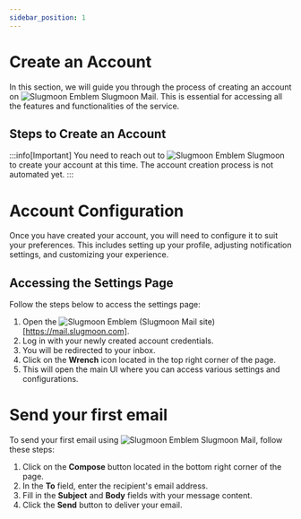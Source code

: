 ```yaml
---
sidebar_position: 1
---
```



# Create an Account

In this section, we will guide you through the process of creating an account on <span className="emoji-like-icon"><img src="/img/icon.png" alt="Slugmoon Emblem" /></span>  <GradientText animated>Slugmoon Mail</GradientText>. This is essential for accessing all the features and functionalities of the service.

## Steps to Create an Account

:::info[Important]
You need to reach out to <span className="emoji-like-icon"><img src="/img/icon.png" alt="Slugmoon Emblem" /></span>  <GradientText animated>Slugmoon</GradientText> to create your account at this time. The account creation process is not automated yet.
:::

# Account Configuration

Once you have created your account, you will need to configure it to suit your preferences. This includes setting up your profile, adjusting notification settings, and customizing your experience.

## Accessing the Settings Page

Follow the steps below to access the settings page:
1. Open the <span className="emoji-like-icon"><img src="/img/icon.png" alt="Slugmoon Emblem" /></span>  (<GradientText animated>Slugmoon Mail</GradientText> site)[https://mail.slugmoon.com].
2. Log in with your newly created account credentials.
3. You will be redirected to your inbox.
4. Click on the **Wrench** icon located in the top right corner of the page.
5. This will open the main UI where you can access various settings and configurations.

# Send your first email

To send your first email using <span className="emoji-like-icon"><img src="/img/icon.png" alt="Slugmoon Emblem" /></span>  <GradientText animated>Slugmoon Mail</GradientText>, follow these steps:

1. Click on the **Compose** button located in the bottom right corner of the page.
2. In the **To** field, enter the recipient's email address.
3. Fill in the **Subject** and **Body** fields with your message content.
4. Click the **Send** button to deliver your email.
